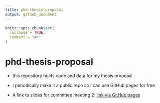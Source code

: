 ```yaml
---
title: phd-thesis-proposal
output: github_document
---
```


<!-- README.md is generated from README.Rmd. Please edit that file -->

```r
knitr::opts_chunk$set(
  collapse = TRUE,
  comment = "#>"
)
```

# phd-thesis-proposal

- this repository holds code and data for my thesis proposal

- I periodically make it a public repo so I can use GitHub pages for free

- A link to slides for committee meeting 2: [link via GitHub pages](presentations/committee-meeting-2_2021-07-14.html)